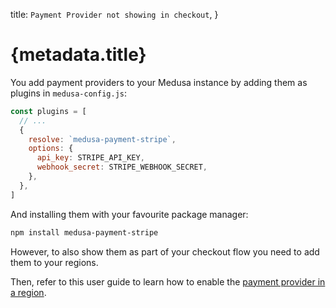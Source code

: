   title: `Payment Provider not showing in checkout`,
}

# {metadata.title}

You add payment providers to your Medusa instance by adding them as plugins in `medusa-config.js`:

```js title="medusa-config.js"
const plugins = [
  // ...
  {
    resolve: `medusa-payment-stripe`,
    options: {
      api_key: STRIPE_API_KEY,
      webhook_secret: STRIPE_WEBHOOK_SECRET,
    },
  },
]
```

And installing them with your favourite package manager:

```bash npm2yarn
npm install medusa-payment-stripe
```

However, to also show them as part of your checkout flow you need to add them to your regions.

Then, refer to this user guide to learn how to enable the [payment provider in a region](!user-guide!/settings/regions/providers).
